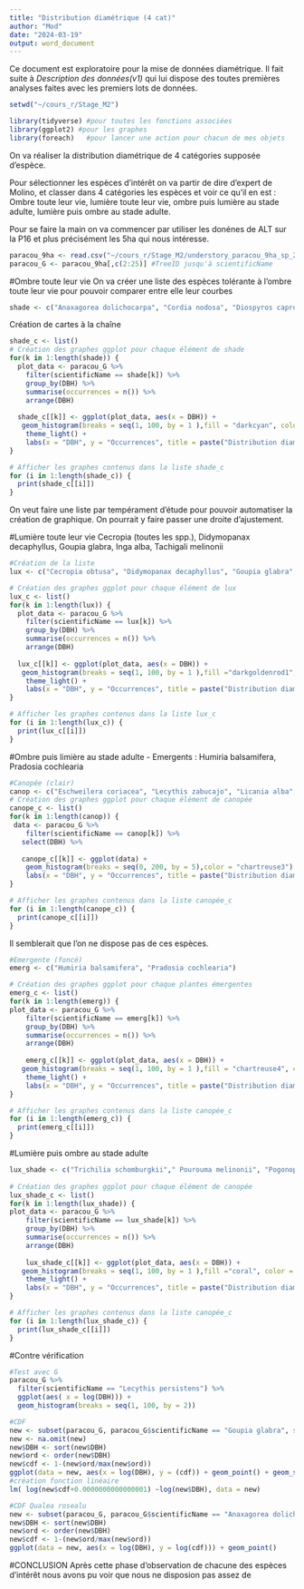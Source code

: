 ```yaml
---
title: "Distribution diamétrique (4 cat)"
author: "Mod"
date: "2024-03-19"
output: word_document
---
```


Ce document est exploratoire pour la mise de données diamétrique. Il fait suite à *Description des données(v1)* qui lui dispose des toutes premières analyses faites avec les premiers lots de données.
```r
setwd("~/cours_r/Stage_M2")
```

```r
library(tidyverse) #pour toutes les fonctions associées
library(ggplot2) #pour les graphes
library(foreach)   #pour lancer une action pour chacun de mes objets
```

On va réaliser la distribution diamétrique de 4 catégories supposée d'espèce. 

Pour sélectionner les espèces d'intérêt on va partir de dire d'expert de Molino, et classer dans 4 catégories les espèces et voir ce qu'il en est : Ombre toute leur vie, lumière toute leur vie, ombre puis lumière au stade adulte, lumière puis ombre au stade adulte.

Pour se faire la main on va commencer par utiliser les donénes de ALT sur la P16 et plus précisément les 5ha qui nous intéresse.
```r
paracou_9ha <- read.csv("~/cours_r/Stage_M2/understory_paracou_9ha_sp_20240126.csv")
paracou_G <- paracou_9ha[,c(2:25)] #TreeID jusqu'à scientificName
```


#Ombre toute leur vie
On va créer une liste des espèces tolérante à l'ombre toute leur vie pour pouvoir comparer entre elle leur courbes 
```r
shade <- c("Anaxagorea dolichocarpa", "Cordia nodosa", "Diospyros capreifolia", "Eugenia coffeifolia", "Rinorea amapensis", "Tovomita brevistaminea", "Trymatococcus oligandrus")
```
Création de cartes à la chaîne
```r
shade_c <- list()
# Création des graphes ggplot pour chaque élément de shade
for(k in 1:length(shade)) {
  plot_data <- paracou_G %>%
    filter(scientificName == shade[k]) %>%
    group_by(DBH) %>%
    summarise(occurrences = n()) %>%
    arrange(DBH)
  
  shade_c[[k]] <- ggplot(plot_data, aes(x = DBH)) +
   geom_histogram(breaks = seq(1, 100, by = 1 ),fill = "darkcyan", color = "black") +
    theme_light() +
    labs(x = "DBH", y = "Occurrences", title = paste("Distribution diamétrique de", shade[k]))
}

# Afficher les graphes contenus dans la liste shade_c
for (i in 1:length(shade_c)) {
  print(shade_c[[i]])
}

```
On veut faire une liste par tempérament d'étude pour pouvoir automatiser la création de graphique. On pourrait y faire passer une droite d'ajustement.

#Lumière toute leur vie
Cecropia (toutes les spp.), Didymopanax decaphyllus, Goupia glabra, Inga alba, Tachigali melinonii

```r
#Création de la liste
lux <- c("Cecropia obtusa", "Didymopanax decaphyllus", "Goupia glabra", "Inga alba", "Tachigali melinonii")

# Création des graphes ggplot pour chaque élément de lux
lux_c <- list()
for(k in 1:length(lux)) {
  plot_data <- paracou_G %>%
    filter(scientificName == lux[k]) %>%
    group_by(DBH) %>%
    summarise(occurrences = n()) %>%
    arrange(DBH)
  
  lux_c[[k]] <- ggplot(plot_data, aes(x = DBH)) +
   geom_histogram(breaks = seq(1, 100, by = 1 ),fill ="darkgoldenrod1", color = "black") +
    theme_light() +
    labs(x = "DBH", y = "Occurrences", title = paste("Distribution diamétrique de", lux[k]))
}

# Afficher les graphes contenus dans la liste lux_c
for (i in 1:length(lux_c)) {
  print(lux_c[[i]])
}
```

#Ombre puis limière au stade adulte
- Emergents : Humiria balsamifera, Pradosia cochlearia
```r
#Canopée (clair)
canop <- c("Eschweilera coriacea", "Lecythis zabucajo", "Licania alba", "Pradosia cochlearia")
# Création des graphes ggplot pour chaque élément de canopée
canope_c <- list()
for(k in 1:length(canop)) {
 data <- paracou_G %>%
    filter(scientificName == canop[k]) %>%
   select(DBH) %>%
   
   canope_c[[k]] <- ggplot(data) +
    geom_histogram(breaks = seq(0, 200, by = 5),color = "chartreuse3") +
    labs(x = "DBH", y = "Occurrences", title = paste("Distribution diamétrique de", canope_c[k]))
}

# Afficher les graphes contenus dans la liste canopée_c
for (i in 1:length(canope_c)) {
  print(canope_c[[i]])
}
```
Il semblerait que l'on ne dispose pas de ces espèces.

```r
#Emergente (foncé)
emerg <- c("Humiria balsamifera", "Pradosia cochlearia")

# Création des graphes ggplot pour chaque plantes émergentes
emerg_c <- list()
for(k in 1:length(emerg)) {
plot_data <- paracou_G %>%
    filter(scientificName == emerg[k]) %>%
    group_by(DBH) %>%
    summarise(occurrences = n()) %>%
    arrange(DBH)
  
    emerg_c[[k]] <- ggplot(plot_data, aes(x = DBH)) +
   geom_histogram(breaks = seq(1, 100, by = 1 ),fill = "chartreuse4", color = "black") +
    theme_light() +
    labs(x = "DBH", y = "Occurrences", title = paste("Distribution diamétrique de", emerg[k]))
}

# Afficher les graphes contenus dans la liste canopée_c
for (i in 1:length(emerg_c)) {
  print(emerg_c[[i]])
}
```

#Lumière puis ombre au stade adulte

```r
lux_shade <- c("Trichilia schomburgkii"," Pourouma melinonii", "Pogonophora schomburgkiana", "Cordia sprucei", "Garcinia benthamiana", "Henriettea flavescens","Cupania scrobiculata", "Hebepetalum humiriifolium", "Inga loubryana")
  
# Création des graphes ggplot pour chaque élément de canopée
lux_shade_c <- list()
for(k in 1:length(lux_shade)) {
plot_data <- paracou_G %>%
    filter(scientificName == lux_shade[k]) %>%
    group_by(DBH) %>%
    summarise(occurrences = n()) %>%
    arrange(DBH)
  
    lux_shade_c[[k]] <- ggplot(plot_data, aes(x = DBH)) +
   geom_histogram(breaks = seq(1, 100, by = 1 ),fill ="coral", color = "black") +
    theme_light() +
    labs(x = "DBH", y = "Occurrences", title = paste("Distribution diamétrique de", lux_shade[k]))
}

# Afficher les graphes contenus dans la liste canopée_c
for (i in 1:length(lux_shade_c)) {
  print(lux_shade_c[[i]])
}
```

#Contre vérification

```r
#Test avec G
paracou_G %>%
  filter(scientificName == "Lecythis persistens") %>%
  ggplot(aes( x = log(DBH))) +
  geom_histogram(breaks = seq(1, 100, by = 2))

#CDF
new <- subset(paracou_G, paracou_G$scientificName == "Goupia glabra", select =c (DBH))
new <- na.omit(new)
new$DBH <- sort(new$DBH)
new$ord <- order(new$DBH)
new$cdf <- 1-(new$ord/max(new$ord))
ggplot(data = new, aes(x = log(DBH), y = (cdf)) + geom_point() + geom_smooth(method = lm)
#création fonction linéaire
lm( log(new$cdf+0.0000000000000001) ~log(new$DBH), data = new)

#CDF Qualea rosealu
new <- subset(paracou_G, paracou_G$scientificName == "Anaxagorea dolichocarpa", select =c (DBH))
new$DBH <- sort(new$DBH)
new$ord <- order(new$DBH)
new$cdf <- 1-(new$ord/max(new$ord))
ggplot(data = new, aes(x = log(DBH), y = log(cdf))) + geom_point()
```
#CONCLUSION
Après cette phase d'observation de chacune des espèces d'intérêt nous avons pu voir que nous ne disposion pas assez de 